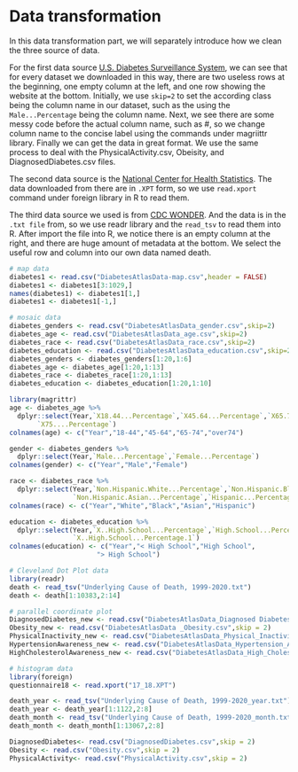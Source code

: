 # Data transformation

In this data transformation part, we will separately introduce how we clean the three source of data.  

For the first data source [U.S. Diabetes Surveillance System](https://gis.cdc.gov/grasp/diabetes/DiabetesAtlas.html), we can see that for every dataset we downloaded in this way, there are two useless rows at the beginning, one empty column at the left, and one row showing the website at the bottom. Initially, we use `skip=2` to set the according class being the column name in our dataset, such as the using the `Male...Percentage` being the column name. Next, we see there are some messy code before the actual column name, such as #, so we change column name to the concise label using the commands under magriittr library. Finally we can get the data in great format. We use the same process to deal with the PhysicalActivity.csv, Obeisity, and DiagnosedDiabetes.csv files.  

The second data source is the [National Center for Health Statistics](https://wwwn.cdc.gov/nchs/nhanes/search/datapage.aspx?Component=Questionnaire). The data downloaded from there are in `.XPT` form, so we use `read.xport` command under foreign library in R to read them.  

The third data source we used is from [CDC WONDER](https://wonder.cdc.gov/ucd-icd10.html). And the data is in the `.txt file` from, so we use readr library and the `read_tsv` to read them into R. After import the file into R, we notice there is an empty column at the right, and there are huge amount of metadata at the bottom. We select the useful row and column into our own data named death.

```r
# map data
diabetes1 <- read.csv("DiabetesAtlasData-map.csv",header = FALSE)
diabetes1 <- diabetes1[3:1029,]
names(diabetes1) <- diabetes1[1,]
diabetes1 <- diabetes1[-1,]
```

```r
# mosaic data
diabetes_genders <- read.csv("DiabetesAtlasData_gender.csv",skip=2)
diabetes_age <- read.csv("DiabetesAtlasData_age.csv",skip=2)
diabetes_race <- read.csv("DiabetesAtlasData_race.csv",skip=2)
diabetes_education <- read.csv("DiabetesAtlasData_education.csv",skip=2)
diabetes_genders <- diabetes_genders[1:20,1:6]
diabetes_age <- diabetes_age[1:20,1:13]
diabetes_race <- diabetes_race[1:20,1:13]
diabetes_education <- diabetes_education[1:20,1:10]

library(magrittr)
age <- diabetes_age %>% 
  dplyr::select(Year,`X18.44...Percentage`,`X45.64...Percentage`,`X65.74...Percentage`,
       `X75....Percentage`)
colnames(age) <- c("Year","18-44","45-64","65-74","over74")

gender <- diabetes_genders %>% 
  dplyr::select(Year,`Male...Percentage`,`Female...Percentage`)
colnames(gender) <- c("Year","Male","Female")

race <- diabetes_race %>% 
  dplyr::select(Year,`Non.Hispanic.White...Percentage`,`Non.Hispanic.Black...Percentage`,
                `Non.Hispanic.Asian...Percentage`,`Hispanic...Percentage`)
colnames(race) <- c("Year","White","Black","Asian","Hispanic")

education <- diabetes_education %>% 
  dplyr::select(Year,`X..High.School...Percentage`,`High.School...Percentage`,
                `X..High.School...Percentage.1`)
colnames(education) <- c("Year","< High School","High School",
                      "> High School")
```
```r
# Cleveland Dot Plot data
library(readr)
death <- read_tsv("Underlying Cause of Death, 1999-2020.txt")
death <- death[1:10383,2:14]
```

```r
# parallel coordinate plot
DiagnosedDiabetes_new <- read.csv("DiabetesAtlasData_Diagnosed Diabetes.csv",skip = 2)
Obesity_new <- read.csv("DiabetesAtlasData _Obesity.csv",skip = 2)
PhysicalInactivity_new <- read.csv("DiabetesAtlasData_Physical_Inactivity.csv",skip = 2)
HypertensionAwareness_new <- read.csv("DiabetesAtlasData_Hypertension_Awareness.csv",skip=2)
HighCholesterolAwareness_new <- read.csv("DiabetesAtlasData_High_Cholesterol_Awareness.csv",skip=2)
```

```r
# histogram data
library(foreign)
questionnaire18 <- read.xport("17_18.XPT")
```

```r
death_year <- read_tsv("Underlying Cause of Death, 1999-2020_year.txt")
death_year <- death_year[1:1122,2:8]
death_month <- read_tsv("Underlying Cause of Death, 1999-2020_month.txt")
death_month <- death_month[1:13067,2:8]
```

```r
DiagnosedDiabetes<- read.csv("DiagnosedDiabetes.csv",skip = 2)
Obesity <- read.csv("Obesity.csv",skip = 2)
PhysicalActivity<- read.csv("PhysicalActivity.csv",skip = 2)
```

